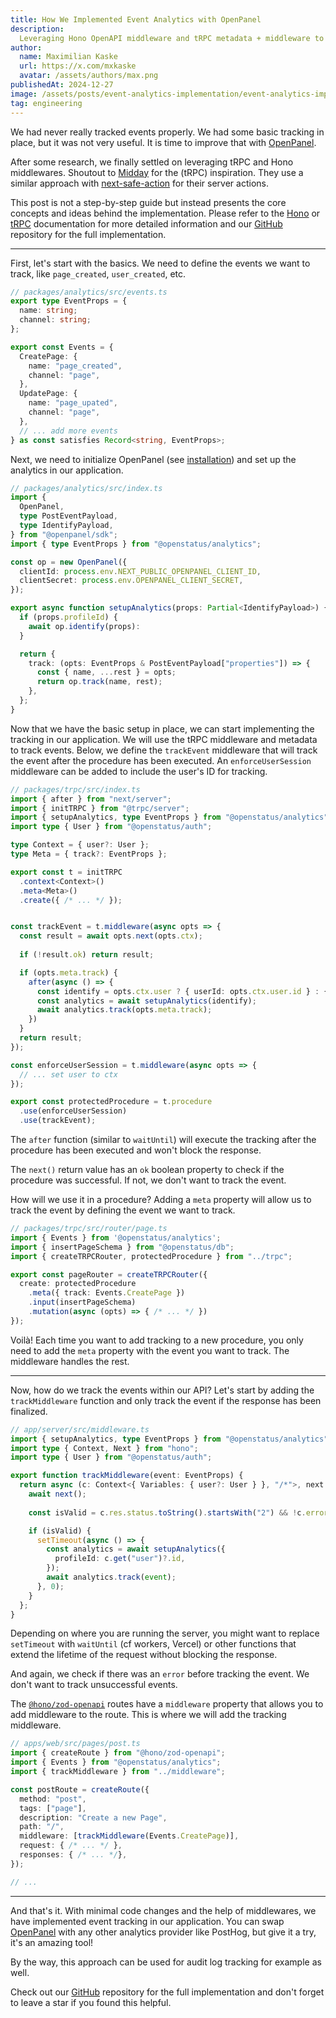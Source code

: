 ```yaml
---
title: How We Implemented Event Analytics with OpenPanel
description:
  Leveraging Hono OpenAPI middleware and tRPC metadata + middleware to implement event analytics easily.
author:
  name: Maximilian Kaske
  url: https://x.com/mxkaske
  avatar: /assets/authors/max.png
publishedAt: 2024-12-27
image: /assets/posts/event-analytics-implementation/event-analytics-implementation.png
tag: engineering
---
```


We had never really tracked events properly. We had some basic tracking in place, but it was not very useful. It is time to improve that with [OpenPanel](https://openpanel.dev?ref=openstatus).

After some research, we finally settled on leveraging tRPC and Hono middlewares. Shoutout to [Midday](https://midday.ai?ref=openstatus) for the (tRPC) inspiration. They use a similar approach with [next-safe-action](https://next-safe-action.dev?ref=openstatus) for their server actions.

This post is not a step-by-step guide but instead presents the core concepts and ideas behind the implementation. Please refer to the [Hono](https://hono.dev?ref=openstatus) or [tRPC](https://trpc.io?ref=openstatus) documentation for more detailed information and our [GitHub](https://openstatus.dev/github) repository for the full implementation.

---

First, let's start with the basics. We need to define the events we want to track, like `page_created`, `user_created`, etc.

```ts
// packages/analytics/src/events.ts
export type EventProps = {
  name: string;
  channel: string;
};

export const Events = {
  CreatePage: {
    name: "page_created",
    channel: "page",
  },
  UpdatePage: {
    name: "page_upated",
    channel: "page",
  },
  // ... add more events
} as const satisfies Record<string, EventProps>;
```

Next, we need to initialize OpenPanel (see [installation](https://openpanel.dev/docs/sdks/javascript?ref=openstatus)) and set up the analytics in our application.

```ts
// packages/analytics/src/index.ts
import {
  OpenPanel,
  type PostEventPayload,
  type IdentifyPayload,
} from "@openpanel/sdk";
import { type EventProps } from "@openstatus/analytics";

const op = new OpenPanel({
  clientId: process.env.NEXT_PUBLIC_OPENPANEL_CLIENT_ID,
  clientSecret: process.env.OPENPANEL_CLIENT_SECRET,
});

export async function setupAnalytics(props: Partial<IdentifyPayload>) {
  if (props.profileId) {
    await op.identify(props):
  }

  return {
    track: (opts: EventProps & PostEventPayload["properties"]) => {
      const { name, ...rest } = opts;
      return op.track(name, rest);
    },
  };
}
```

Now that we have the basic setup in place, we can start implementing the tracking in our application. We will use the tRPC middleware and metadata to track events. Below, we define the `trackEvent` middleware that will track the event after the procedure has been executed. An `enforceUserSession` middleware can be added to include the user's ID for tracking.

```ts {8,12,35} /trackEvent/
// packages/trpc/src/index.ts
import { after } from "next/server";
import { initTRPC } from "@trpc/server";
import { setupAnalytics, type EventProps } from "@openstatus/analytics";
import type { User } from "@openstatus/auth";

type Context = { user?: User };
type Meta = { track?: EventProps };

export const t = initTRPC
  .context<Context>()
  .meta<Meta>()
  .create({ /* ... */ });


const trackEvent = t.middleware(async opts => {
  const result = await opts.next(opts.ctx);
  
  if (!result.ok) return result;

  if (opts.meta.track) {
    after(async () => {
      const identify = opts.ctx.user ? { userId: opts.ctx.user.id } : {};
      const analytics = await setupAnalytics(identify);
      await analytics.track(opts.meta.track);
    })
  }
  return result;
});

const enforceUserSession = t.middleware(async opts => { 
  // ... set user to ctx
});

export const protectedProcedure = t.procedure
  .use(enforceUserSession)
  .use(trackEvent);
```

The `after` function (similar to `waitUntil`) will execute the tracking after the procedure has been executed and won't block the response.

The `next()` return value has an `ok` boolean property to check if the procedure was successful. If not, we don't want to track the event.

How will we use it in a procedure? Adding a `meta` property will allow us to track the event by defining the event we want to track.

```ts {8}
// packages/trpc/src/router/page.ts
import { Events } from '@openstatus/analytics';
import { insertPageSchema } from "@openstatus/db";
import { createTRPCRouter, protectedProcedure } from "../trpc";

export const pageRouter = createTRPCRouter({
  create: protectedProcedure
    .meta({ track: Events.CreatePage })
    .input(insertPageSchema)
    .mutation(async (opts) => { /* ... */ })
});
```

Voilà! Each time you want to add tracking to a new procedure, you only need to add the `meta` property with the event you want to track. The middleware handles the rest.

---

Now, how do we track the events within our API? Let's start by adding the `trackMiddleware` function and only track the event if the response has been finalized. 

```ts /trackMiddleware/
// app/server/src/middleware.ts
import { setupAnalytics, type EventProps } from "@openstatus/analytics";
import type { Context, Next } from "hono";
import type { User } from "@openstatus/auth";

export function trackMiddleware(event: EventProps) {
  return async (c: Context<{ Variables: { user?: User } }, "/*">, next: Next) => {
    await next();
    
    const isValid = c.res.status.toString().startsWith("2") && !c.error;

    if (isValid) {
      setTimeout(async () => {
        const analytics = await setupAnalytics({
          profileId: c.get("user")?.id,
        });
        await analytics.track(event);
      }, 0);
    }
  };
}
```

Depending on where you are running the server, you might want to replace `setTimeout` with `waitUntil` (cf workers, Vercel) or other functions that extend the lifetime of the request without blocking the response.

And again, we check if there was an `error` before tracking the event. We don't want to track unsuccessful events.

The [`@hono/zod-openapi`](https://github.com/honojs/middleware/tree/main/packages/zod-openapi?ref=openstatus) routes have a `middleware` property that allows you to add middleware to the route. This is where we will add the tracking middleware.

```ts {11}
// apps/web/src/pages/post.ts
import { createRoute } from "@hono/zod-openapi";
import { Events } from "@openstatus/analytics";
import { trackMiddleware } from "../middleware";

const postRoute = createRoute({
  method: "post",
  tags: ["page"],
  description: "Create a new Page",
  path: "/",
  middleware: [trackMiddleware(Events.CreatePage)],
  request: { /* ... */ },
  responses: { /* ... */},
});

// ...
```

---

And that's it. With minimal code changes and the help of middlewares, we have implemented event tracking in our application. You can swap [OpenPanel](https://openpanel.dev?ref=openstatus) with any other analytics provider like PostHog, but give it a try, it's an amazing tool!

By the way, this approach can be used for audit log tracking for example as well.

Check out our [GitHub](https://openstatus.dev/github) repository for the full implementation and don't forget to leave a star if you found this helpful.